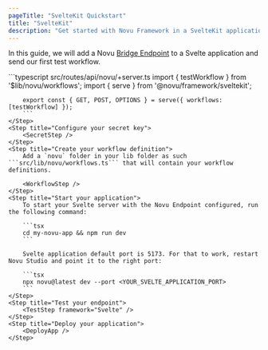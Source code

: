 ```yaml
---
pageTitle: "SvelteKit Quickstart"
title: "SvelteKit"
description: "Get started with Novu Framework in a SvelteKit application"
---
```





In this guide, we will add a Novu [Bridge Endpoint](/concepts/endpoint) to a Svelte application and send our first test workflow.

<Steps>
    <Step title="Set up your local environment">
        <LocalStudio />
    </Step>
    <Step title="Install packages">
        <PackagesStep />
    </Step>
    <Step title="Add a Novu API Endpoint">
        ```typescript src/routes/api/novu/+server.ts
        import { testWorkflow } from '$lib/novu/workflows';
        import { serve } from '@novu/framework/sveltekit';

        export const { GET, POST, OPTIONS } = serve({ workflows: [testWorkflow] });
        ```
    </Step>
    <Step title="Configure your secret key">
        <SecretStep />
    </Step>
    <Step title="Create your workflow definition">
        Add a `novu` folder in your lib folder as such ```src/lib/novu/workflows.ts``` that will contain your workflow definitions. 

        <WorkflowStep />
    </Step>
    <Step title="Start your application">
        To start your Svelte server with the Novu Endpoint configured, run the following command:

        ```tsx
        cd my-novu-app && npm run dev
        ```

        Svelte application default port is 5173. For that to work, restart Novu Studio and point it to the right port:

        ```tsx
        npx novu@latest dev --port <YOUR_SVELTE_APPLICATION_PORT>
        ```
    </Step>
    <Step title="Test your endpoint">
        <TestStep framework="Svelte" />
    </Step>
    <Step title="Deploy your application">
        <DeployApp />
    </Step>
</Steps>

<NextStepsStep />
